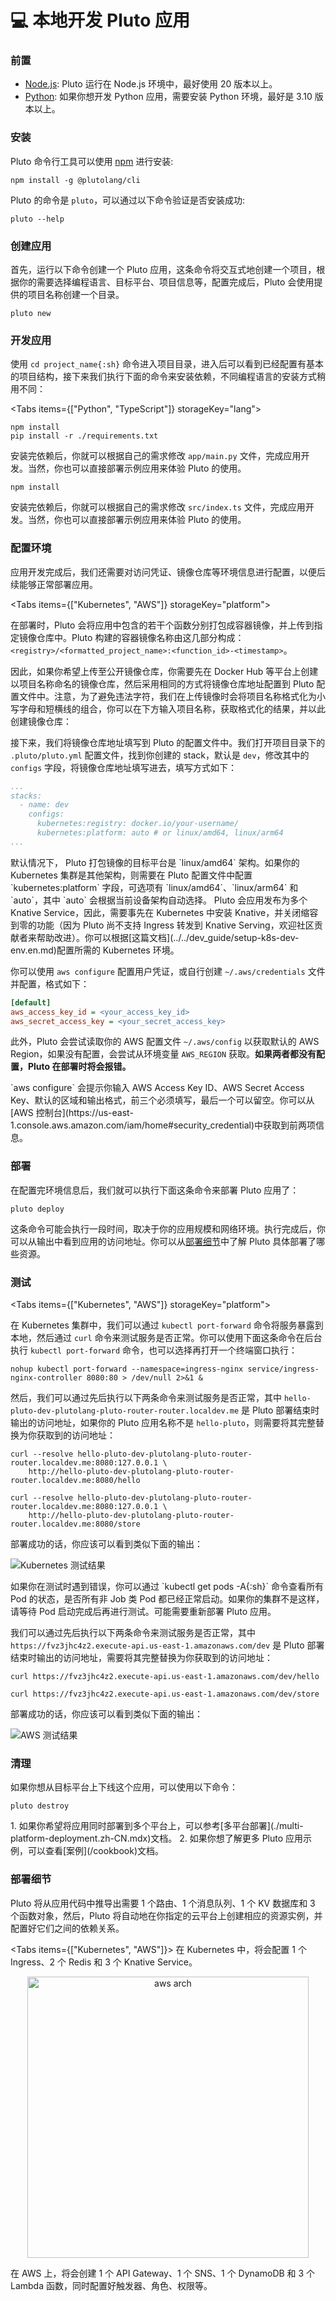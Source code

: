 # 💻 本地开发 Pluto 应用


<Steps>

### 前置

- [Node.js](https://nodejs.org/): Pluto 运行在 Node.js 环境中，最好使用 20 版本以上。
- [Python](https://www.python.org/): 如果你想开发 Python 应用，需要安装 Python 环境，最好是 3.10 版本以上。

### 安装

Pluto 命令行工具可以使用 [npm](https://www.npmjs.com/) 进行安装:

```shell
npm install -g @plutolang/cli
```

Pluto 的命令是 `pluto`，可以通过以下命令验证是否安装成功:

```shell
pluto --help
```

### 创建应用

首先，运行以下命令创建一个 Pluto 应用，这条命令将交互式地创建一个项目，根据你的需要选择编程语言、目标平台、项目信息等，配置完成后，Pluto 会使用提供的项目名称创建一个目录。

```shell
pluto new
```

### 开发应用

使用 `cd project_name{:sh}` 命令进入项目目录，进入后可以看到已经配置有基本的项目结构，接下来我们执行下面的命令来安装依赖，不同编程语言的安装方式稍用不同：

<Tabs items={["Python", "TypeScript"]} storageKey="lang">

<Tab>

```shell
npm install
pip install -r ./requirements.txt
```

安装完依赖后，你就可以根据自己的需求修改 `app/main.py` 文件，完成应用开发。当然，你也可以直接部署示例应用来体验 Pluto 的使用。

</Tab>

<Tab>

```shell
npm install
```

安装完依赖后，你就可以根据自己的需求修改 `src/index.ts` 文件，完成应用开发。当然，你也可以直接部署示例应用来体验 Pluto 的使用。

</Tab>

</Tabs>

### 配置环境

应用开发完成后，我们还需要对访问凭证、镜像仓库等环境信息进行配置，以便后续能够正常部署应用。

<Tabs items={["Kubernetes", "AWS"]} storageKey="platform">
<Tab>

在部署时，Pluto 会将应用中包含的若干个函数分别打包成容器镜像，并上传到指定镜像仓库中。Pluto 构建的容器镜像名称由这几部分构成：`<registry>/<formatted_project_name>:<function_id>-<timestamp>`。

因此，如果你希望上传至公开镜像仓库，你需要先在 Docker Hub 等平台上创建以项目名称命名的镜像仓库，然后采用相同的方式将镜像仓库地址配置到 Pluto 配置文件中。注意，为了避免违法字符，我们在上传镜像时会将项目名称格式化为小写字母和短横线的组合，你可以在下方输入项目名称，获取格式化的结果，并以此创建镜像仓库：

<Formatter />

接下来，我们将镜像仓库地址填写到 Pluto 的配置文件中。我们打开项目目录下的 `.pluto/pluto.yml` 配置文件，找到你创建的 stack，默认是 `dev`，修改其中的 `configs` 字段，将镜像仓库地址填写进去，填写方式如下：

```yaml {4-6}
...
stacks:
  - name: dev
    configs:
      kubernetes:registry: docker.io/your-username/
      kubernetes:platform: auto # or linux/amd64, linux/arm64
...
```

<Callout type="info">
默认情况下， Pluto 打包镜像的目标平台是 `linux/amd64` 架构。如果你的 Kubernetes 集群是其他架构，则需要在 Pluto 配置文件中配置 `kubernetes:platform` 字段，可选项有 `linux/amd64`、`linux/arm64` 和 `auto`，其中 `auto` 会根据当前设备架构自动选择。
</Callout>

<Callout type="info">
Pluto 会应用发布为多个 Knative Service，因此，需要事先在 Kubernetes 中安装 Knative，并关闭缩容到零的功能（因为 Pluto 尚不支持 Ingress 转发到 Knative Serving，欢迎社区贡献者来帮助改进）。你可以根据[这篇文档](../../dev_guide/setup-k8s-dev-env.en.md)配置所需的 Kubernetes 环境。
</Callout>

</Tab>

<Tab>

你可以使用 `aws configure` 配置用户凭证，或自行创建 `~/.aws/credentials` 文件并配置，格式如下：

```ini
[default]
aws_access_key_id = <your_access_key_id>
aws_secret_access_key = <your_secret_access_key>
```

此外，Pluto 会尝试读取你的 AWS 配置文件 `~/.aws/config` 以获取默认的 AWS Region，如果没有配置，会尝试从环境变量 `AWS_REGION` 获取。**如果两者都没有配置，Pluto 在部署时将会报错。**

<Callout type="info">
`aws configure` 会提示你输入 AWS Access Key ID、AWS Secret Access Key、默认的区域和输出格式，前三个必须填写，最后一个可以留空。你可以从 [AWS 控制台](https://us-east-1.console.aws.amazon.com/iam/home#security_credential)中获取到前两项信息。
</Callout>

</Tab>
</Tabs>


### 部署

在配置完环境信息后，我们就可以执行下面这条命令来部署 Pluto 应用了：

```shell
pluto deploy
```

这条命令可能会执行一段时间，取决于你的应用规模和网络环境。执行完成后，你可以从输出中看到应用的访问地址。你可以从[部署细节](#部署细节)中了解 Pluto 具体部署了哪些资源。


### 测试

<Tabs items={["Kubernetes", "AWS"]} storageKey="platform">

<Tab>

在 Kubernetes 集群中，我们可以通过 `kubectl port-forward` 命令将服务暴露到本地，然后通过 `curl` 命令来测试服务是否正常。你可以使用下面这条命令在后台执行 `kubectl port-forward` 命令，也可以选择再打开一个终端窗口执行：

```shell
nohup kubectl port-forward --namespace=ingress-nginx service/ingress-nginx-controller 8080:80 > /dev/null 2>&1 &
```

然后，我们可以通过先后执行以下两条命令来测试服务是否正常，其中 `hello-pluto-dev-plutolang-pluto-router-router.localdev.me` 是 Pluto 部署结束时输出的访问地址，如果你的 Pluto 应用名称不是 `hello-pluto`，则需要将其完整替换为你获取到的访问地址：

```shell
curl --resolve hello-pluto-dev-plutolang-pluto-router-router.localdev.me:8080:127.0.0.1 \
	http://hello-pluto-dev-plutolang-pluto-router-router.localdev.me:8080/hello

curl --resolve hello-pluto-dev-plutolang-pluto-router-router.localdev.me:8080:127.0.0.1 \
	http://hello-pluto-dev-plutolang-pluto-router-router.localdev.me:8080/store
```

部署成功的话，你应该可以看到类似下面的输出：

![Kubernetes 测试结果](../../../assets/getting-started/getting-started-local-deploy-k8s-out.png)

<Callout type="info">
如果你在测试时遇到错误，你可以通过 `kubectl get pods -A{:sh}` 命令查看所有 Pod 的状态，是否所有非 Job 类 Pod 都已经正常启动。如果你的集群不是这样，请等待 Pod 启动完成后再进行测试。可能需要重新部署 Pluto 应用。
</Callout>

</Tab>

<Tab>

我们可以通过先后执行以下两条命令来测试服务是否正常，其中 `https://fvz3jhc4z2.execute-api.us-east-1.amazonaws.com/dev` 是 Pluto 部署结束时输出的访问地址，需要将其完整替换为你获取到的访问地址：

```shell
curl https://fvz3jhc4z2.execute-api.us-east-1.amazonaws.com/dev/hello

curl https://fvz3jhc4z2.execute-api.us-east-1.amazonaws.com/dev/store
```

部署成功的话，你应该可以看到类似下面的输出：

![AWS 测试结果](../../../assets/getting-started/getting-started-container-deploy-aws-output.png)

</Tab>

</Tabs>


### 清理

如果你想从目标平台上下线这个应用，可以使用以下命令：

```shell
pluto destroy
```

</Steps>

<Callout>
1. 如果你希望将应用同时部署到多个平台上，可以参考[多平台部署](./multi-platform-deployment.zh-CN.mdx)文档。
2. 如果你想了解更多 Pluto 应用示例，可以查看[案例](/cookbook)文档。
</Callout>

### 部署细节


Pluto 将从应用代码中推导出需要 1 个路由、1 个消息队列、1 个 KV 数据库和 3 个函数对象，然后，Pluto 将自动地在你指定的云平台上创建相应的资源实例，并配置好它们之间的依赖关系。

<Tabs items={["Kubernetes", "AWS"]}>
<Tab>
在 Kubernetes 中，将会配置 1 个 Ingress、2 个 Redis 和 3 个 Knative Service。
</Tab>

<Tab>

<p align="center">
  <img src="../../../assets/getting-started/getting-started-aws-arch.png" alt="aws arch" width="450" />
</p>


在 AWS 上，将会创建 1 个 API Gateway、1 个 SNS、1 个 DynamoDB 和 3 个 Lambda 函数，同时配置好触发器、角色、权限等。
</Tab>
</Tabs>
